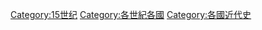 {{Commonscat|15th century by country}}

[[Category:15世纪|Category:15世纪]]
[[Category:各世紀各國|Category:各世紀各國]]
[[Category:各國近代史|Category:各國近代史]]